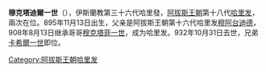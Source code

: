 {{expand|time=2017-09-13T06:44:41+00:00}}
{{unreferenced|time=2017-09-13T06:44:41+00:00}}
{{NoteTA
|G1=伊斯蘭
}}{{Infobox monarch
| name            =穆克塔迪爾一世
| reign           =908年8月13日 – 929年<br />929年 – 932年10月31日
| full name       =
| titles          =
| predecessor     =[[穆克塔菲一世|穆克塔菲一世]]
| successor       =[[卡希爾一世|卡希爾一世]]
| royal house     =
| dynasty         =[[阿拔斯王朝|阿拔斯王朝]]
| father          =[[穆阿台迪德|穆阿台迪德]]
|issue=
| birth_date   =895年11月13日
| death_date   =932年10月31日
|}}
'''穆克塔迪爾一世'''（{{bd|895年|11月13日|932年|10月31日|}}），伊斯蘭教第三十六代哈里發，[[阿拔斯王朝|阿拔斯王朝]]第十八代[[哈里发|哈里发]]，兩次在位。895年11月13日出生，父亲是阿拔斯王朝第十六代哈里发[[穆阿台迪德|穆阿台迪德]]，908年8月13日继承哥哥[[穆克塔菲一世|穆克塔菲一世]]，成为哈里发。932年10月31日去世，兄弟[[卡希爾一世|卡希爾一世]]即位。

{{s-start}}
{{s-hou|[[阿拔斯王朝|阿拔斯王朝]]||895年||932年}}
{{s-rel|su}}
{{s-bef|before=[[穆克塔菲一世|穆克塔菲一世]]}}
{{s-ttl|title=[[伊斯蘭教|伊斯蘭教]]第三十六代[[哈里發列表|哈里發]]（第一次）|years=908年－929年}}
{{s-aft|after=[[卡希爾一世|卡希爾一世]]}}
{{s-bef|before=[[卡希爾一世|卡希爾一世]]}}
{{s-ttl|title=[[伊斯蘭教|伊斯蘭教]]第三十六代[[哈里發列表|哈里發]]（第二次）|years=929年－932年}}
{{s-aft|after=[[卡希爾一世|卡希爾一世]]}}
{{s-end}}
{{Abbasids}}
{{阿拔斯王朝}}
[[Category:阿拔斯王朝哈里发|Category:阿拔斯王朝哈里发]]